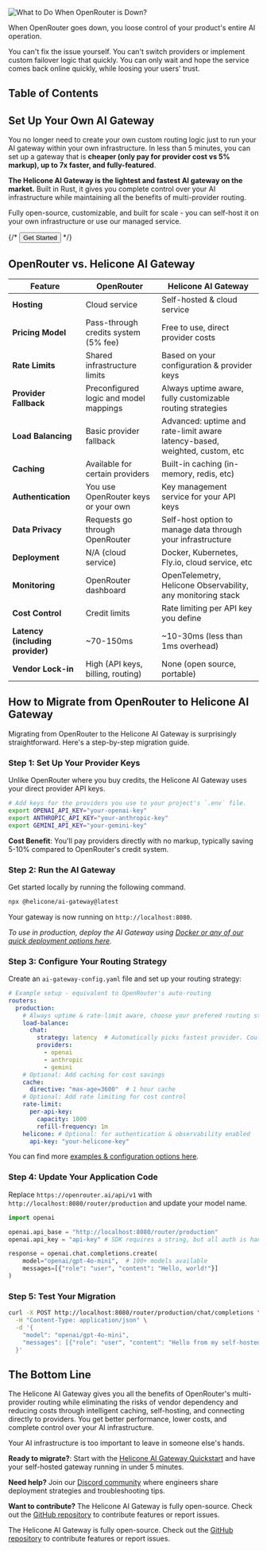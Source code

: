 
![What to Do When OpenRouter is Down?](/static/blog/openrouter-down/thumbnail.webp)

When OpenRouter goes down, you loose control of your product's entire AI operation.

You can't fix the issue yourself. You can't switch providers or implement custom failover logic that quickly. You can only wait and hope the service comes back online quickly, while loosing your users' trust.

## Table of Contents

## Set Up Your Own AI Gateway

You no longer need to create your own custom routing logic just to run your AI gateway within your own infrastructure. In less than 5 minutes, you can set up a gateway that is **cheaper (only pay for provider cost vs 5% markup), up to 7x faster, and fully-featured**.

**The Helicone AI Gateway is the lightest and fastest AI gateway on the market.** Built in Rust, it gives you complete control over your AI infrastructure while maintaining all the benefits of multi-provider routing.

Fully open-source, customizable, and built for scale - you can self-host it on your own infrastructure or use our managed service.

{/* <Button variant="primary" href="https://docs.helicone.ai/ai-gateway/quickstart">Get Started</Button> */}
<CallToAction
  title="Get Started with the Helicone AI Gateway"
  description="Start routing your AI traffic to the fastest, cheapest, and most reliable providers through a unified interface."
  primaryButtonText="Get Started"
  primaryButtonLink="https://docs.helicone.ai/ai-gateway/quickstart"
  secondaryButtonText="Learn more"
  secondaryButtonLink="https://docs.helicone.ai/ai-gateway/introduction"
/>

## OpenRouter vs. Helicone AI Gateway

| Feature | OpenRouter | Helicone AI Gateway |
| --- | --- | --- |
| **Hosting** | Cloud service | Self-hosted & cloud service |
| **Pricing Model** | Pass-through credits system (5% fee) | Free to use, direct provider costs |
| **Rate Limits** | Shared infrastructure limits| Based on your configuration & provider keys |
| **Provider Fallback** | Preconfigured logic and model mappings | Always uptime aware, fully customizable routing strategies |
| **Load Balancing** | Basic provider fallback | Advanced: uptime and rate-limit aware latency-based, weighted, custom, etc |
| **Caching** | Available for certain providers | Built-in caching (in-memory, redis, etc) |
| **Authentication** | You use OpenRouter keys or your own | Key management service for your API keys |
| **Data Privacy** | Requests go through OpenRouter | Self-host option to manage data through your infrastructure |
| **Deployment** | N/A (cloud service) | Docker, Kubernetes, Fly.io, cloud service, etc |
| **Monitoring** | OpenRouter dashboard | OpenTelemetry, Helicone Observability, any monitoring stack |
| **Cost Control** | Credit limits | Rate limiting per API key you define |
| **Latency (including provider)** | ~70-150ms | ~10-30ms (less than 1ms overhead) |
| **Vendor Lock-in** | High (API keys, billing, routing) | None (open source, portable) |

## How to Migrate from OpenRouter to Helicone AI Gateway

Migrating from OpenRouter to the Helicone AI Gateway is surprisingly straightforward. Here's a step-by-step migration guide.

### Step 1: Set Up Your Provider Keys

Unlike OpenRouter where you buy credits, the Helicone AI Gateway uses your direct provider API keys.

```bash
# Add keys for the providers you use to your project's `.env` file.
export OPENAI_API_KEY="your-openai-key"
export ANTHROPIC_API_KEY="your-anthropic-key"
export GEMINI_API_KEY="your-gemini-key"
```

**Cost Benefit**: You'll pay providers directly with no markup, typically saving 5-10% compared to OpenRouter's credit system.

### Step 2: Run the AI Gateway

Get started locally by running the following command.

```bash
npx @helicone/ai-gateway@latest
```

Your gateway is now running on `http://localhost:8080`.

_To use in production, deploy the AI Gateway using [Docker or any of our quick deployment options here](https://docs.helicone.ai/ai-gateway/deployment)._

### Step 3: Configure Your Routing Strategy

Create an `ai-gateway-config.yaml` file and set up your routing strategy:

```yaml
# Example setup - equivalent to OpenRouter's auto-routing
routers:
  production:
    # Always uptime & rate-limit aware, choose your prefered routing strategy
    load-balance:
      chat:
        strategy: latency  # Automatically picks fastest provider. Could also be weighted, custom, etc.
        providers:
          - openai
          - anthropic
          - gemini
    # Optional: Add caching for cost savings
    cache:
      directive: "max-age=3600"  # 1 hour cache
    # Optional: Add rate limiting for cost control
    rate-limit:
      per-api-key:
        capacity: 1000
        refill-frequency: 1m
    helicone: # Optional: for authentication & observability enabled
      api-key: "your-helicone-key"
```

You can find more [examples & configuration options here](https://docs.helicone.ai/ai-gateway/config).

### Step 4: Update Your Application Code

Replace `https://openrouter.ai/api/v1` with `http://localhost:8080/router/production` and update your model name.

```python
import openai

openai.api_base = "http://localhost:8080/router/production"
openai.api_key = "api-key" # SDK requires a string, but all auth is handled by the gateway

response = openai.chat.completions.create(
    model="openai/gpt-4o-mini",  # 100+ models available
    messages=[{"role": "user", "content": "Hello, world!"}]
)
```

### Step 5: Test Your Migration


```bash
curl -X POST http://localhost:8080/router/production/chat/completions \
  -H "Content-Type: application/json" \
  -d '{
    "model": "openai/gpt-4o-mini",
    "messages": [{"role": "user", "content": "Hello from my self-hosted gateway!"}]
  }'
```

## The Bottom Line

The Helicone AI Gateway gives you all the benefits of OpenRouter's multi-provider routing while eliminating the risks of vendor dependency and reducing costs through intelligent caching, self-hosting, and connecting directly to providers. You get better performance, lower costs, and complete control over your AI infrastructure.

Your AI infrastructure is too important to leave in someone else's hands.

**Ready to migrate?**: Start with the [Helicone AI Gateway Quickstart](https://docs.helicone.ai/ai-gateway/quickstart) and have your self-hosted gateway running in under 5 minutes.

**Need help?** Join our [Discord community](https://discord.gg/7aSCGCGUeu) where engineers share deployment strategies and troubleshooting tips.

**Want to contribute?** The Helicone AI Gateway is fully open-source. Check out the [GitHub repository](https://github.com/helicone/ai-gateway) to contribute features or report issues.

The Helicone AI Gateway is fully open-source. Check out the [GitHub repository](https://github.com/helicone/ai-gateway) to contribute features or report issues.
